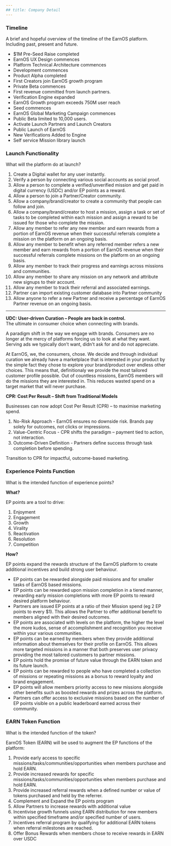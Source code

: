 ```yaml
---
## title: Company Detail
---
```


### Timeline

A brief and hopeful overview of the timeline of the EarnOS platform. Including past, present and future.

- $1M Pre-Seed Raise completed
- EarnOS UX Design commences
- Platform Technical Architecture commences
- Development commences
- Product Alpha completed
- First Creators join EarnOS growth program
- Private Beta commences
- First revenue committed from launch partners.
- Verification Engine expanded
- EarnOS Growth program exceeds 750M user reach
- Seed commences
- EarnOS Global Marketing Campaign commences
- Public Beta limited to 10,000 users.
- Activate Launch Partners and Launch Creators
- Public Launch of EarnOS
- New Verifications Added to Engine
- Self service Mission library launch

### Launch Functionality

What will the platform do at launch?

1. Create a Digital wallet for any user instantly.
2. Verify a person by connecting various social accounts as social proof.
3. Allow a person to complete a verified/unverified mission and get paid in digital currency (USDC) and/or EP points as a reward.
4. Allow a person to join a Partner/Creator community.
5. Allow a company/brand/creator to create a community that people can follow and join.
6. Allow a company/brand/creator to host a mission, assign a task or set of tasks to be completed within each mission and assign a reward to be issued for those who complete the mission.
7. Allow any member to refer any new member and earn rewards from a portion of EarnOS revenue when their successful referrals complete a mission on the platform on an ongoing basis.
8. Allow any member to benefit when any referred member refers a new member and earn rewards from a portion of EarnOS revenue when their successful referrals complete missions on the platform on an ongoing basis.
9. Allow any member to track their progress and earnings across missions and communities.
10. Allow any member to share any mission on any network and attribute new signups to their account.
11. Allow any member to track their referral and associated earnings.
12. Partner can import existing customer database into Partner community
13. Allow anyone to refer a new Partner and receive a percentage of EarnOS Partner revenue on an ongoing basis.

---

**UDC: User-driven Curation – People are back in control.** \
The ultimate in consumer choice when connecting with brands.

A paradigm shift in the way we engage with brands. Consumers are no longer at the mercy of platforms forcing us to look at what they want. Serving ads we typically don’t want, didn't ask for and do not appreciate.

At EarnOS, we, the consumers, chose. We decide and through individual curation we already have a marketplace that is interested in your product by the simple fact they chose to explore your brand/product over endless other choices. This means that, definitionaly we provide the most tailored customer profile possible. Out of countless missions, EarnOS members will do the missions they are interested in. This reduces wasted spend on a target market that will never purchase.

**CPR: Cost Per Result – Shift from Traditional Models**

Businesses can now adopt Cost Per Result (CPR) – to maximise marketing spend.

1. No-Risk Approach - EarnOS ensures no downside risk. Brands pay solely for outcomes, not clicks or impressions.
2. Value-Centric Focus - CPR shifts the paradigm – payment tied to action, not interaction.
3. Outcome-Driven Definition - Partners define success through task completion before spending.

Transition to CPR for impactful, outcome-based marketing.

### Experience Points Function

What is the intended function of experience points?

**What?**

EP points are a tool to drive:

1. Enjoyment
2. Engagement
3. Growth
4. Virality
5. Reactivation
6. Resolution
7. Competition

**How?**

EP points expand the rewards structure of the EarnOS platform to create additional incentives and build strong user behaviour.

- EP points can be rewarded alongside paid missions and for smaller tasks of EarnOS based missions.
- EP points can be rewarded upon mission completion in a tiered manner, rewarding early mission completions with more EP points to reward desired platform behaviour.
- Partners are issued EP points at a ratio of their Mission spend (eg 2 EP points to every $1). This allows the Partner to offer additional benefit to members aligned with their desired outcomes.
- EP points are associated with levels on the platform, the higher the level the more kudos, sense of accomplishment and recognition you receive within your various communities.
- EP points can be earned by members when they provide additional information about themselves for their profile on EarnOS. This allows more targeted missions in a manner that both preserves user privacy providing the most tailored customers to partner missions.
- EP points hold the promise of future value through the EARN token and its future launch.
- EP points can be rewarded to people who have completed a collection of missions or repeating missions as a bonus to reward loyalty and brand engagement.
- EP points will allow members priority access to new missions alongside other benefits such as boosted rewards and prizes across the platform.
- Partners can offer access to exclusive missions based on the number of EP points visible on a public leaderboard earned across their community.

### EARN Token Function

What is the intended function of the token?

EarnOS Token (EARN) will be used to augment the EP functions of the platform:

1. Provide early access to specific missions/tasks/communities/opportunities when members purchase and hold EARN.
2. Provide increased rewards for specific missions/tasks/communities/opportunities when members purchase and hold EARN.
3. Provide increased referral rewards when a defined number or value of tokens purchased and held by the referrer.
4. Complement and Expand the EP points program
5. Allow Partners to increase rewards with additional value
6. Incentivise growth funnels using EARN distribution for new members within specified timeframe and/or specified number of users.
7. Incentives referral program by qualifying for additional EARN tokens when referral milestones are reached.
8. Offer Bonus Rewards when members chose to receive rewards in EARN over USDC
